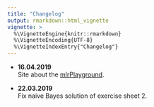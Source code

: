 ```yaml
---
title: "Changelog"
output: rmarkdown::html_vignette
vignette: >
  %\VignetteEngine{knitr::rmarkdown}
  %\VignetteEncoding{UTF-8}
  %\VignetteIndexEntry{"Changelog"}
---
```


-   **16.04.2019** \
    Site about the <a href="../articles/other/mlr_playground.html">mlrPlayground</a>.

-   **22.03.2019** \
    Fix naive Bayes solution of exercise sheet 2.
